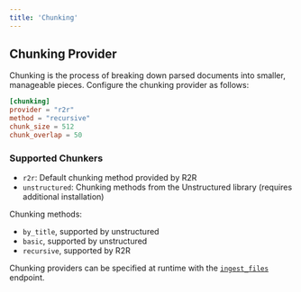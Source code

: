 ```yaml
---
title: 'Chunking'
---
```


## Chunking Provider

Chunking is the process of breaking down parsed documents into smaller, manageable pieces. Configure the chunking provider as follows:


```toml r2r.toml
[chunking]
provider = "r2r"
method = "recursive"
chunk_size = 512
chunk_overlap = 50
```

### Supported Chunkers
- `r2r`: Default chunking method provided by R2R
- `unstructured`: Chunking methods from the Unstructured library (requires additional installation)

Chunking methods:
- `by_title`, supported by unstructured
- `basic`, supported by unstructured
- `recursive`, supported by R2R

Chunking providers can be specified at runtime with the [`ingest_files`](/api-reference/endpoint/ingest_files) endpoint.
